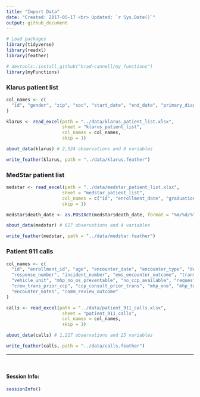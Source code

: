 ```yaml
---
title: "Import Data"
date: "Created: 2017-05-17 <br> Updated: `r Sys.Date()`"
output: github_document
---
```


```r
# Load packages
library(tidyverse)
library(readxl)
library(feather)

# devtools::install_github("brad-cannell/my_functions")
library(myFunctions)
```

### Klarus patient list

```r
col_names <- c(
  "id", "gender", "zip", "soc", "start_date", "end_date", "primary_diagnosis", "secondary_diagnosis"
)

klarus <- read_excel(path = "../data/klarus_patient_list.xlsx", 
                     sheet = "klarus_patient_list",
                     col_names = col_names,
                     skip = 1)

about_data(klarus) # 2,524 observations and 8 variables
```

```r
write_feather(klarus, path = "../data/klarus.feather")
```

### MedStar patient list

```r
medstar <- read_excel(path = "../data/medstar_patient_list.xlsx", 
                     sheet = "medstar_patient_list",
                     col_names = c("id", "enrollment_date", "graduation_date", "death_date"),
                     skip = 1)

medstar$death_date <- as.POSIXct(medstar$death_date, format = "%m/%d/%Y")

about_data(medstar) # 627 observations and 4 variables
```

```r
write_feather(medstar, path = "../data/medstar.feather")
```

### Patient 911 calls

```r
col_names <- c(
  "id", "enrollment_id", "age", "encounter_date", "encounter_type", "determinant", "call_priority",
  "response_number", "incident_number", "ems_encounter_outcome", "transported", "mhp_responded", "mhp_on_scene",
  "vehicle_unit", "mhp_no_os_preventable", "no_ccp_available", "requested_transport", "client_other_address",
  "crew_trans_prior_ccp", "ccp_consult_prior_trans", "mhp_one", "mhp_two", "receiving_facility", 
  "encounter_notes", "comm_review_outcome"
)

calls <- read_excel(path = "../data/patient_911_calls.xlsx", 
                     sheet = "patient_911_calls",
                     col_names = col_names,
                     skip = 1)

about_data(calls) # 1,217 observations and 25 variables
```

```r
write_feather(calls, path = "../data/calls.feather")
```

-------------------------------------------------------------------------------

&nbsp;

#### Session Info:

```r
sessionInfo()
```
